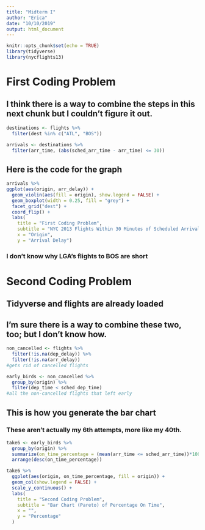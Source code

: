 ```yaml
---
title: "Midterm I"
author: "Erica"
date: "10/10/2019"
output: html_document
---
```


```r
knitr::opts_chunk$set(echo = TRUE)
library(tidyverse)
library(nycflights13)
```

# First Coding Problem
## I think there is a way to combine the steps in this next chunk but I couldn't figure it out.

```r
destinations <- flights %>% 
  filter(dest %in% c("ATL", "BOS"))

arrivals <- destinations %>% 
  filter(arr_time, (abs(sched_arr_time - arr_time) <= 30))
```

## Here is the code for the graph

```r
arrivals %>% 
ggplot(aes(origin, arr_delay)) +
  geom_violin(aes(fill = origin), show.legend = FALSE) +
  geom_boxplot(width = 0.25, fill = "grey") +
  facet_grid("dest") +
  coord_flip() +
  labs(
    title = "First Coding Problem",
    subtitle = "NYC 2013 Flights Within 30 Minutes of Scheduled Arrival",
    x = "Origin",
    y = "Arrival Delay")
```

### I don't know why LGA's flights to BOS are short

# Second Coding Problem
## Tidyverse and flights are already loaded
## I'm sure there is a way to combine these two, too; but I don't know how.

```r
non_cancelled <- flights %>% 
  filter(!is.na(dep_delay)) %>% 
  filter(!is.na(arr_delay))
#gets rid of cancelled flights

early_birds <- non_cancelled %>% 
  group_by(origin) %>% 
  filter(dep_time < sched_dep_time)
#all the non-cancelled flights that left early
```

## This is how you generate the bar chart
### These aren't actually my 6th attempts, more like my 40th.
```r
take6 <- early_birds %>%
  group_by(origin) %>%
  summarize(on_time_percentage = (mean(arr_time <= sched_arr_time))*100) %>%
  arrange(desc(on_time_percentage))

take6 %>% 
  ggplot(aes(origin, on_time_percentage, fill = origin)) +
  geom_col(show.legend = FALSE) +
  scale_y_continuous() +
  labs(
    title = "Second Coding Problem",
    subtitle = "Bar Chart (Pareto) of Percentage On Time",
    x = "",
    y = "Percentage"
  )
```

